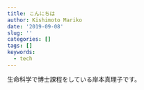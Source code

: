 ```yaml
---
title: こんにちは
author: Kishimoto Mariko
date: '2019-09-08'
slug: ''
categories: []
tags: []
keywords:
  - tech
---
```


<!--more-->

生命科学で博士課程をしている岸本真理子です。
